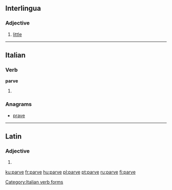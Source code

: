 ==Interlingua==

===Adjective===
{{infl|ia|adjective}}

# [[little]]

----

==Italian==

===Verb===
'''parve'''

# {{conjugation of|parere||3|s|[[past historic]]|lang=it}}

===Anagrams===
* [[prave#Italian|prave]]

[[Category:Italian verb forms]]

----

==Latin==

===Adjective===
{{la-adj-form|parve}}

# {{inflection of|parvus|parvus|voc|m||s|lang=la}}

[[ku:parve]]
[[fr:parve]]
[[hu:parve]]
[[pl:parve]]
[[pt:parve]]
[[ru:parve]]
[[fi:parve]]